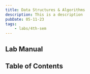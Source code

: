 ```yaml
---
title: Data Structures & Algorithms
description: This is a description
pubDate: 05-11-23
tags:
	- labs/4th-sem
---
```



## Lab Manual

<PDFCard
	title="DSA Lab Manual"
	description="Distributed by Manipal Institute of Technology, Bengaluru."
	path="/files/dsa-lab-manual.pdf"
/>

## Table of Contents

<CardList collection="labs" path="dsa/" />
